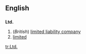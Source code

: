 ==English==
==={{Abbreviation}}===
'''Ltd.'''
#(''British'') [[limited liability company]] 
#[[limited]]

[[tr:Ltd.]]